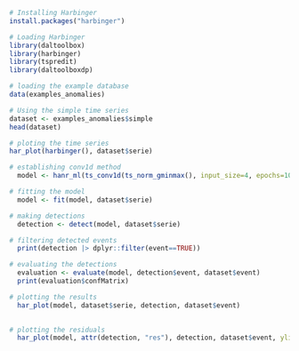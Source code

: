 ```r
# Installing Harbinger
install.packages("harbinger")
```

```r
# Loading Harbinger
library(daltoolbox)
library(harbinger) 
library(tspredit)
library(daltoolboxdp)
```

```r
# loading the example database
data(examples_anomalies)
```

```r
# Using the simple time series
dataset <- examples_anomalies$simple
head(dataset)
```

```r
# ploting the time series
har_plot(harbinger(), dataset$serie)
```

```r
# establishing conv1d method 
  model <- hanr_ml(ts_conv1d(ts_norm_gminmax(), input_size=4, epochs=10000))
```

```r
# fitting the model
  model <- fit(model, dataset$serie)
```

```r
# making detections
  detection <- detect(model, dataset$serie)
```

```r
# filtering detected events
  print(detection |> dplyr::filter(event==TRUE))
```

```r
# evaluating the detections
  evaluation <- evaluate(model, detection$event, dataset$event)
  print(evaluation$confMatrix)
```

```r
# plotting the results
  har_plot(model, dataset$serie, detection, dataset$event)
  
```

```r
# plotting the residuals
  har_plot(model, attr(detection, "res"), detection, dataset$event, yline = attr(detection, "threshold"))
  
```
